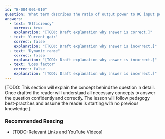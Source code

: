 ```yaml
---
id: "B-004-001-010"
question: "What term describes the ratio of output power to DC input power of an amplifier?"
answers:
  - text: "Efficiency"
    correct: true
    explanation: "[TODO: Draft explanation why answer is correct.]"
  - text: "Current gain"
    correct: false
    explanation: "[TODO: Draft explanation why answer is incorrect.]"
  - text: "Dynamic range"
    correct: false
    explanation: "[TODO: Draft explanation why answer is incorrect.]"
  - text: "Loss factor"
    correct: false
    explanation: "[TODO: Draft explanation why answer is incorrect.]"
---
```


[TODO: This section will explain the concept behind the question in detail. Once drafted the reader will understand all necessary concepts to answer the question confidently and correctly. The lesson will follow pedagogy best-practices and assume the reader is starting with no previous knowledge.]

### Recommended Reading

- [TODO: Relevant Links and YouTube Videos]
